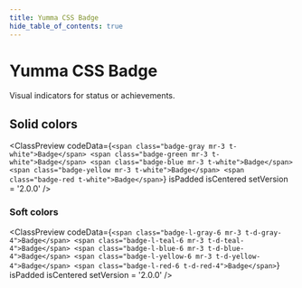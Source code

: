 ```yaml
---
title: Yumma CSS Badge
hide_table_of_contents: true
---
```



# Yumma CSS Badge

Visual indicators for status or achievements.

## Solid colors

<ClassPreview
  codeData={`<span class="badge-gray mr-3 t-white">Badge</span>
   <span class="badge-green mr-3 t-white">Badge</span>
   <span class="badge-blue mr-3 t-white">Badge</span>
   <span class="badge-yellow mr-3 t-white">Badge</span>
   <span class="badge-red t-white">Badge</span>`}
  isPadded
  isCentered
  setVersion = '2.0.0' 
/>

### Soft colors

<ClassPreview
  codeData={`<span class="badge-l-gray-6 mr-3 t-d-gray-4">Badge</span>
   <span class="badge-l-teal-6 mr-3 t-d-teal-4">Badge</span>
   <span class="badge-l-blue-6 mr-3 t-d-blue-4">Badge</span>
   <span class="badge-l-yellow-6 mr-3 t-d-yellow-4">Badge</span>
   <span class="badge-l-red-6 t-d-red-4">Badge</span>`}
  isPadded
  isCentered
  setVersion = '2.0.0' 
/>